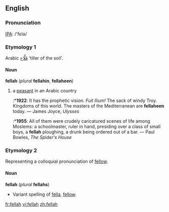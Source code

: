 ==English==
===Pronunciation===
[[IPA]]: /'fɛlə/

===Etymology 1===
Arabic [[فلاح|فَلَّاح]] ‘tiller of the soil’.

====Noun====
'''fellah''' (''plural'' '''fellahin''', '''fellaheen''')
# a [[peasant]] in an Arabic country
#:*'''1922''': It has the prophetic vision.  ''Fuit Ilium!''  The sack of windy Troy.  Kingdoms of this world.  The masters of the Mediterranean are '''fellaheen''' today. — James Joyce, ''Ulysses''
#:*'''1955''': All of them were crudely caricatured scenes of life among Moslems: a schoolmaster, ruler in hand, presiding over a class of small boys, a '''fellah''' ploughing, a drunk being ordered out of a bar. — Paul Bowles, ''The Spider's House''

===Etymology 2===
Representing a colloquial pronunciation of [[fellow]].

====Noun====
'''fellah''' (''plural'' '''fellahs''')
*Variant spelling of [[fella]], [[fellow]].

[[fr:fellah]]
[[vi:fellah]]
[[zh:fellah]]